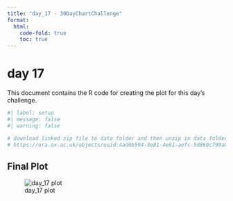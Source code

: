 ```yaml
---
title: "day_17 - 30DayChartChallenge"
format:
  html:
    code-fold: true
    toc: true
---
```


# day 17

This document contains the R code for creating the plot for this day's challenge.

```r
#| label: setup
#| message: false
#| warning: false

# download linked zip file to data folder and then unzip in data folder
# https://ora.ox.ac.uk/objects/uuid:4ad0b594-3e81-4e61-aefc-5d869c799a87/files/sst74cr71b

```

## Final Plot

![day_17 plot](day_17.png)

